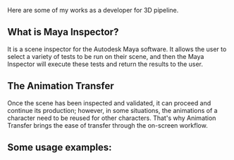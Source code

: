 
<PostHeader
    title='A QT Interface by Python and PySide2 for Autodesk Maya'
    projectName='Maya Inspector'
    imageName='maya-inspector/preview-image.png'
    date='2020'
    order='3'
/>

Here are some of my works as a developer for 3D pipeline.

## What is Maya Inspector?
It is a scene inspector for the Autodesk Maya software. It allows the user to select a variety of tests to be run on their scene, and then the Maya Inspector will execute these tests and return the results to the user.

## The Animation Transfer
Once the scene has been inspected and validated, it can proceed and continue its production; however, in some situations, the animations of a character need to be reused for other characters. That's why Animation Transfer brings the ease of transfer through the on-screen workflow.

## Some usage examples:

<div class="blogGallery">
    <Media src='/work/maya-inspector/animation-transfer-homepage.png' alt='Maya Inspector' />
    <Media src='/work/maya-inspector/animation-transfer-workflow.mp4' alt='Maya Inspector' />
    <Media src='/work/maya-inspector/home-page.png' alt='Maya Inspector' />
    <Media src='/work/maya-inspector/main-workflow.mp4' alt='Maya Inspector' />
    <Media src='/work/maya-inspector/success-page.png' alt='Maya Inspector' />
    <Media src='/work/maya-inspector/error-page.png' alt='Maya Inspector' />
</div>
